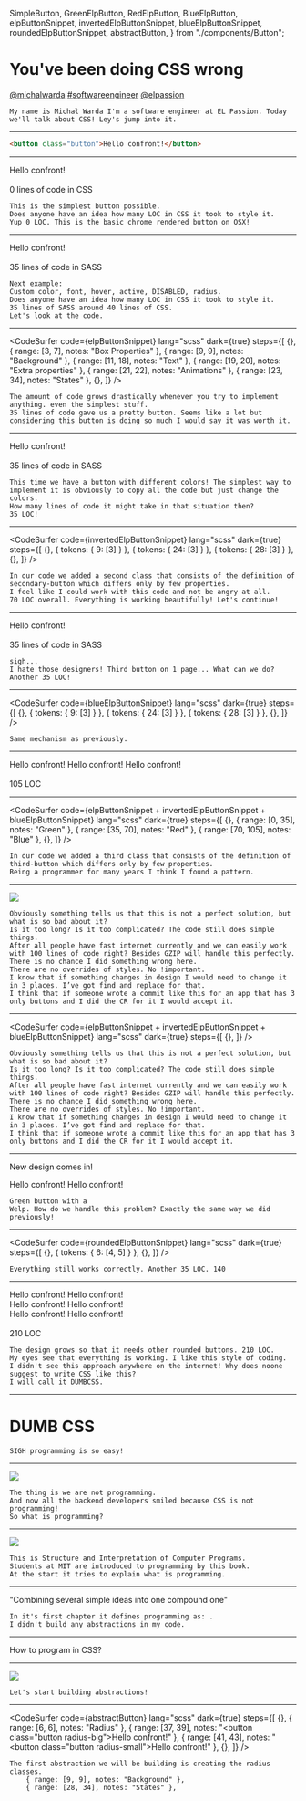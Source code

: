   SimpleButton, 
  GreenElpButton, 
  RedElpButton, 
  BlueElpButton,
  elpButtonSnippet, 
  invertedElpButtonSnippet,
  blueElpButtonSnippet,
  roundedElpButtonSnippet,
  abstractButton,
} from "./components/Button";


# You've been doing CSS wrong
<div>
  <A href="https://twitter.com/michalwarda">@michalwarda</A>
  <A style={{ marginLeft: '5px' }} href="https://twitter.com/hashtag/softwareengineer">#softwareengineer</A>
  <A style={{ marginLeft: '5px' }} href="https://twitter.com/elpassion">@elpassion</A>
</div>

```notes
My name is Michał Warda I'm a software engineer at EL Passion. Today we'll talk about CSS! Ley's jump into it.
```

---

```html
<button class="button">Hello confront!</button>
```

---

<Appear>
  <SimpleButton>Hello confront!</SimpleButton>
  <div><br /> 0 lines of code in CSS</div>
</Appear>

```notes
This is the simplest button possible.
Does anyone have an idea how many LOC in CSS it took to style it.
Yup 0 LOC. This is the basic chrome rendered button on OSX!
```

---

<Appear>
  <GreenElpButton>Hello confront!</GreenElpButton>
  <div><br /> 35 lines of code in SASS</div>
</Appear>

```notes
Next example:
Custom color, font, hover, active, DISABLED, radius.
Does anyone have an idea how many LOC in CSS it took to style it.
35 lines of SASS around 40 lines of CSS.
Let's look at the code.
```

---

<CodeSurfer
  code={elpButtonSnippet}
  lang="scss"
  dark={true}
  steps={[
    {},
    { range: [3, 7], notes: "Box Properties" },
    { range: [9, 9], notes: "Background" },
    { range: [11, 18], notes: "Text" },
    { range: [19, 20], notes: "Extra properties" },
    { range: [21, 22], notes: "Animations" },
    { range: [23, 34], notes: "States" },
    {},
  ]}
/>

```notes
The amount of code grows drastically whenever you try to implement anything. even the simplest stuff.
35 lines of code gave us a pretty button. Seems like a lot but considering this button is doing so much I would say it was worth it.
```

---

<Appear>
  <RedElpButton>Hello confront!</RedElpButton>
  <div><br /> 35 lines of code in SASS</div>
</Appear>

```notes
This time we have a button with different colors! The simplest way to implement it is obviously to copy all the code but just change the colors.
How many lines of code it might take in that situation then?
35 LOC!
```

---

<CodeSurfer
  code={invertedElpButtonSnippet}
  lang="scss"
  dark={true}
  steps={[
    {},
    { tokens: { 9: [3] } },
    { tokens: { 24: [3] } },
    { tokens: { 28: [3] } },
    {},
  ]}
/>


```notes
In our code we added a second class that consists of the definition of secondary-button which differs only by few properties.
I feel like I could work with this code and not be angry at all.
70 LOC overall. Everything is working beautifully! Let's continue!
```

---

<Appear>
  <BlueElpButton>Hello confront!</BlueElpButton>
  <div><br /> 35 lines of code in SASS</div>
</Appear>

```notes
sigh...
I hate those designers! Third button on 1 page... What can we do?
Another 35 LOC!
```

---

<CodeSurfer
  code={blueElpButtonSnippet}
  lang="scss"
  dark={true}
  steps={[
    {},
    { tokens: { 9: [3] } },
    { tokens: { 24: [3] } },
    { tokens: { 28: [3] } },
    {},
  ]}
/>


```notes
Same mechanism as previously. 
```

---

<div>
  <GreenElpButton>Hello confront!</GreenElpButton>
  <RedElpButton>Hello confront!</RedElpButton>
  <BlueElpButton>Hello confront!</BlueElpButton>
</div>
<br/>
105 LOC

---

<CodeSurfer
  code={elpButtonSnippet + invertedElpButtonSnippet + blueElpButtonSnippet}
  lang="scss"
  dark={true}
  steps={[
    {},
    { range: [0, 35], notes: "Green" },
    { range: [35, 70], notes: "Red" },
    { range: [70, 105], notes: "Blue" },
    {},
  ]}
/>

```notes
In our code we added a third class that consists of the definition of third-button which differs only by few properties.
Being a programmer for many years I think I found a pattern.
```

---

<Image src='done.png' size="contain" />

```notes
Obviously something tells us that this is not a perfect solution, but what is so bad about it?
Is it too long? Is it too complicated? The code still does simple things.
After all people have fast internet currently and we can easily work with 100 lines of code right? Besides GZIP will handle this perfectly.
There is no chance I did something wrong here.
There are no overrides of styles. No !important.
I know that if something changes in design I would need to change it in 3 places. I’ve got find and replace for that.
I think that if someone wrote a commit like this for an app that has 3 only buttons and I did the CR for it I would accept it.
```

---

<CodeSurfer
  code={elpButtonSnippet + invertedElpButtonSnippet + blueElpButtonSnippet}
  lang="scss"
  dark={true}
  steps={[
    {},
  ]}
/>


```notes
Obviously something tells us that this is not a perfect solution, but what is so bad about it?
Is it too long? Is it too complicated? The code still does simple things.
After all people have fast internet currently and we can easily work with 100 lines of code right? Besides GZIP will handle this perfectly.
There is no chance I did something wrong here.
There are no overrides of styles. No !important.
I know that if something changes in design I would need to change it in 3 places. I’ve got find and replace for that.
I think that if someone wrote a commit like this for an app that has 3 only buttons and I did the CR for it I would accept it.
```

---

New design comes in!

<GreenElpButton>Hello confront!</GreenElpButton>
<GreenElpButton radius>Hello confront!</GreenElpButton>

```notes
Green button with a 
Welp. How do we handle this problem? Exactly the same way we did previously!
```
---

<CodeSurfer
  code={roundedElpButtonSnippet}
  lang="scss"
  dark={true}
  steps={[
    {},
    { tokens: { 6: [4, 5] } },
    {},
  ]}
/>

```notes
Everything still works correctly. Another 35 LOC. 140
```

---

<GreenElpButton>Hello confront!</GreenElpButton>
<GreenElpButton radius>Hello confront!</GreenElpButton>
<br/>
<RedElpButton>Hello confront!</RedElpButton>
<RedElpButton radius>Hello confront!</RedElpButton>
<br/>
<BlueElpButton>Hello confront!</BlueElpButton>
<BlueElpButton radius>Hello confront!</BlueElpButton>
<br/>
<br/>
210 LOC

```notes
The design grows so that it needs other rounded buttons. 210 LOC.
My eyes see that everything is working. I like this style of coding.
I didn't see this approach anywhere on the internet! Why does noone suggest to write CSS like this? 
I will call it DUMBCSS.
```

---

# DUMB CSS

```notes
SIGH programming is so easy!
```
---

<Image src='calm_down.png' size="contain" />

```notes
The thing is we are not programming.
And now all the backend developers smiled because CSS is not programming!
So what is programming?
```

---

<Image src='scp.png' size='contain' />

```notes
This is Structure and Interpretation of Computer Programs. 
Students at MIT are introduced to programming by this book.
At the start it tries to explain what is programming.
```

---

"Combining several simple ideas into one compound one"

```notes
In it's first chapter it defines programming as: .
I didn't build any abstractions in my code.
```

---

How to program in CSS?

---

<Image src="picasso.png" size='contain' />

```notes
Let's start building abstractions!
```

---

<CodeSurfer
  code={abstractButton}
  lang="scss"
  dark={true}
  steps={[
    {},
    { range: [6, 6], notes: "Radius" },
    { range: [37, 39], notes: "<button class=\"button radius-big\">Hello confront!</button>" },
    { range: [41, 43], notes: "<button class=\"button radius-small\">Hello confront!</button>" },
    {},
  ]}
/>

```notes
The first abstraction we will be building is creating the radius classes.
    { range: [9, 9], notes: "Background" },
    { range: [28, 34], notes: "States" },
```